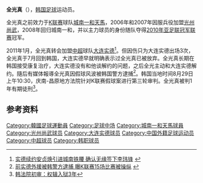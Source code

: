 {{Football player infobox| 
| playername= 全光真 <br /> {{lang|ko|전광진}}
| image    = 
| fullname = 全光真 <br /> {{lang|ko|전광진}}
| englishfullname = Jeon Kwang-Jin
| nickname    = 
| height      = {{height|meters=1.78}}
| dateofbirth = {{birth date and age|1981|6|30}}
| cityofbirth = 
| countryofbirth = {{KOR}}
| clubnumber = 
| currentclub  = 
| position = [[中场|中场]]
| youthyears = 
| youthclubs = 
| years = 2004-2010<br>2006-2007<br>2011
| clubs = [[城南一和天馬足球俱樂部|城南一和天馬]]<br>→ [[光州尚武足球俱乐部|光州尚武]]<br>[[大连实德|大连实德]]
| caps(goals) = 108 (2)<br> {{0}}41 (0)<br> {{0}}{{0}}3 (0)
| nationalyears =
| nationalteam =
| nationalcaps(goals) =
| pcupdate = 2011年1月6日
| ntupdate = 
}}
'''全光真'''（{{bd|1981年|6月30日||}}），[[韩国|韩国]][[足球|足球]]运动员。

全光真之前效力于[[K联赛|K联赛]]球队[[城南一和天馬足球俱樂部|城南一和天馬]]，2006年和2007年因服兵役加盟[[光州尚武足球俱乐部|光州尚武]]，2008年回归城南一和，并以主力球员的身份随队夺得[[2010年亚足联冠军联赛|2010年亚足联冠军联赛]]冠军。

2011年1月，全光真转会加盟[[中超|中超]]球队[[大连实德|大连实德]]<ref>[http://sports.sina.com.cn/j/2011-01-06/19305397441.shtml 实德续约安贞焕引进城南铁腰 确认无缘签下李玮锋] {{Wayback|url=http://sports.sina.com.cn/j/2011-01-06/19305397441.shtml |date=20190327090434 }}{{zh icon}}</ref>。但因伤只为大连实德出场3次，全光真于7月回到韩国，大连实德早就明确表示过全光真已被放弃。全光真长期在韩国接受康复治疗，大连实德没有和他谈解约的问题，之后全光主动和大连实德解约。隨后有媒体報導全光真因假球风波被韩国警方逮捕<ref>[http://comment.sports.163.com/sports_bbs/78DS9R7I00051C89.html 前实德外援被韩警方逮捕 曝K联赛15场比赛被操纵] {{Wayback|url=http://comment.sports.163.com/sports_bbs/78DS9R7I00051C89.html |date=20190327090556 }}{{zh icon}}</ref>。韩国当地时间8月29日上午10:30，庆南-昌原地方法院针对K联赛假球案进行第三轮审判。全光真被判1年有期徒刑<ref>[http://www.huzhou.gov.cn/art/2011/8/30/art_32_51318.html 韩法院初审：权辑入狱3年]{{Dead link|date=2018年8月 |bot=InternetArchiveBot |fix-attempted=yes }}</ref>。

== 参考资料 ==
{{reflist}}

{{DEFAULTSORT:Jeon Kwang-Jin}}
[[Category:韓國足球運動員|Category:韓國足球運動員]]
[[Category:足球中场|Category:足球中场]]
[[Category:城南一和天馬球員|Category:城南一和天馬球員]]
[[Category:光州尚武球员|Category:光州尚武球员]]
[[Category:大连实德球员|Category:大连实德球员]]
[[Category:中国外籍足球运动员|Category:中国外籍足球运动员]]
[[Category:中超球员|Category:中超球员]]
[[Category:韩职球员|Category:韩职球员]]